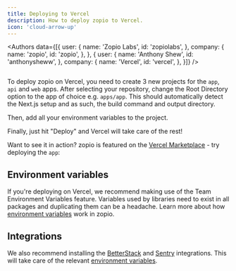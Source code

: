 ```yaml
---
title: Deploying to Vercel
description: How to deploy zopio to Vercel.
icon: 'cloud-arrow-up'
---
```



<Authors data={[{
  user: {
    name: 'Zopio Labs',
    id: 'zopiolabs',
  },
  company: {
    name: 'zopio',
    id: 'zopio',
  },
}, {
  user: {
    name: 'Anthony Shew',
    id: 'anthonysheww',
  },
  company: {
    name: 'Vercel',
    id: 'vercel',
  },
}]} />

<Frame>
  <img src="/images/deployment/vercel.png" alt="" />
</Frame>

To deploy zopio on Vercel, you need to create 3 new projects for the `app`, `api` and `web` apps. After selecting your repository, change the Root Directory option to the app of choice e.g. `apps/app`. This should automatically detect the Next.js setup and as such, the build command and output directory.

Then, add all your environment variables to the project.

Finally, just hit "Deploy" and Vercel will take care of the rest!

Want to see it in action? zopio is featured on the [Vercel Marketplace](https://vercel.com/templates/Next.js/zopio) - try deploying the `app`:

<VercelButton />

## Environment variables

If you're deploying on Vercel, we recommend making use of the Team Environment Variables feature. Variables used by libraries need to exist in all packages and duplicating them can be a headache. Learn more about how [environment variables](/env) work in zopio.

## Integrations

We also recommend installing the [BetterStack](https://vercel.com/integrations/betterstack) and [Sentry](https://vercel.com/integrations/sentry) integrations. This will take care of the relevant [environment variables](/env).


